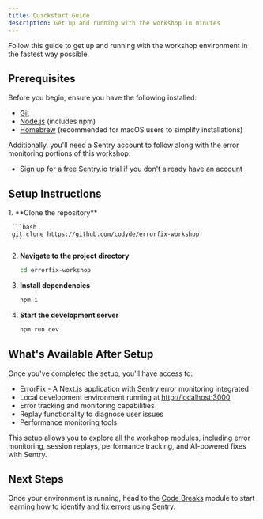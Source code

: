 ```yaml
---
title: Quickstart Guide
description: Get up and running with the workshop in minutes
---
```



Follow this guide to get up and running with the workshop environment in the fastest way possible.
## Prerequisites

Before you begin, ensure you have the following installed:

- [Git](https://git-scm.com/downloads)
- [Node.js](https://nodejs.org/) (includes npm)
- [Homebrew](https://brew.sh/) (recommended for macOS users to simplify installations)

Additionally, you'll need a Sentry account to follow along with the error monitoring portions of this workshop:
- [Sign up for a free Sentry.io trial](https://sentry.io/signup/) if you don't already have an account

## Setup Instructions

<Steps>
  1. **Clone the repository**

     ```bash
     git clone https://github.com/codyde/errorfix-workshop
     ```

  2. **Navigate to the project directory**

     ```bash
     cd errorfix-workshop
     ```

  3. **Install dependencies**

     ```bash
     npm i
     ```

  4. **Start the development server**

     ```bash
     npm run dev
     ```
</Steps>

## What's Available After Setup

Once you've completed the setup, you'll have access to:

- ErrorFix - A Next.js application with Sentry error monitoring integrated
- Local development environment running at [http://localhost:3000](http://localhost:3000)
- Error tracking and monitoring capabilities
- Replay functionality to diagnose user issues
- Performance monitoring tools

This setup allows you to explore all the workshop modules, including error monitoring, session replays, performance tracking, and AI-powered fixes with Sentry.

## Next Steps

Once your environment is running, head to the [Code Breaks](/code-breaks/) module to start learning how to identify and fix errors using Sentry.